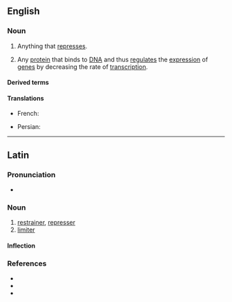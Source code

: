 {{also|Repressor}}
==English==

===Noun===
{{wikipedia}}
{{en-noun}}

# Anything that [[repress]]es.
# {{lb|en|genetics}} Any [[protein]] that binds to [[DNA]] and thus [[regulate]]s the [[expression]] of [[gene]]s by decreasing the rate of [[transcription]].

====Derived terms====
{{der2|lang=en
|corepressor
|antirepressor
|aporepressor
|transrepressor
|superrepressor}}

====Translations====
{{trans-top|protein that represses}}
* French: {{t+|fr|répresseur|m}}
{{trans-mid}}
* Persian: {{t|fa|سرکوبگر|tr=sarkūbgar}}
{{trans-bottom}}

----

==Latin==

===Pronunciation===
* {{la-IPA|repressor}}

===Noun===
{{la-noun|repressor|repressōris|m|third}}

# [[restrainer]], [[represser]]
# [[limiter]]

====Inflection====
{{la-decl-3rd|repressor}}

===References===
* {{R:L&S}}
* {{R:Elementary Lewis}}
* {{R:Gaffiot}}
